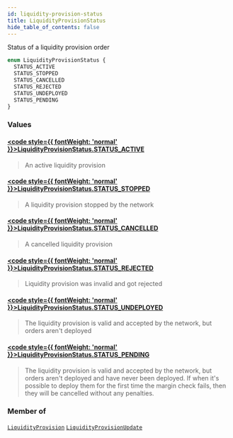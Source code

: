 ```yaml
---
id: liquidity-provision-status
title: LiquidityProvisionStatus
hide_table_of_contents: false
---
```








Status of a liquidity provision order

```graphql
enum LiquidityProvisionStatus {
  STATUS_ACTIVE
  STATUS_STOPPED
  STATUS_CANCELLED
  STATUS_REJECTED
  STATUS_UNDEPLOYED
  STATUS_PENDING
}
```


### Values

#### [<code style={{ fontWeight: 'normal' }}>LiquidityProvisionStatus.<b>STATUS_ACTIVE</b></code>](#) 
> An active liquidity provision
> 

#### [<code style={{ fontWeight: 'normal' }}>LiquidityProvisionStatus.<b>STATUS_STOPPED</b></code>](#) 
> A liquidity provision stopped by the network
> 

#### [<code style={{ fontWeight: 'normal' }}>LiquidityProvisionStatus.<b>STATUS_CANCELLED</b></code>](#) 
> A cancelled liquidity provision
> 

#### [<code style={{ fontWeight: 'normal' }}>LiquidityProvisionStatus.<b>STATUS_REJECTED</b></code>](#) 
> Liquidity provision was invalid and got rejected
> 

#### [<code style={{ fontWeight: 'normal' }}>LiquidityProvisionStatus.<b>STATUS_UNDEPLOYED</b></code>](#) 
> The liquidity provision is valid and accepted by the network, but orders aren't deployed
> 

#### [<code style={{ fontWeight: 'normal' }}>LiquidityProvisionStatus.<b>STATUS_PENDING</b></code>](#) 
> The liquidity provision is valid and accepted by the network, but orders aren't deployed and
have never been deployed. If when it's possible to deploy them for the first time the
margin check fails, then they will be cancelled without any penalties.
> 



### Member of

[`LiquidityProvision`](/docs/testnet/graphql/objects/liquidity-provision)  <Badge class="secondary" text="object"/><Bullet />[`LiquidityProvisionUpdate`](/docs/testnet/graphql/objects/liquidity-provision-update)  <Badge class="secondary" text="object"/>




